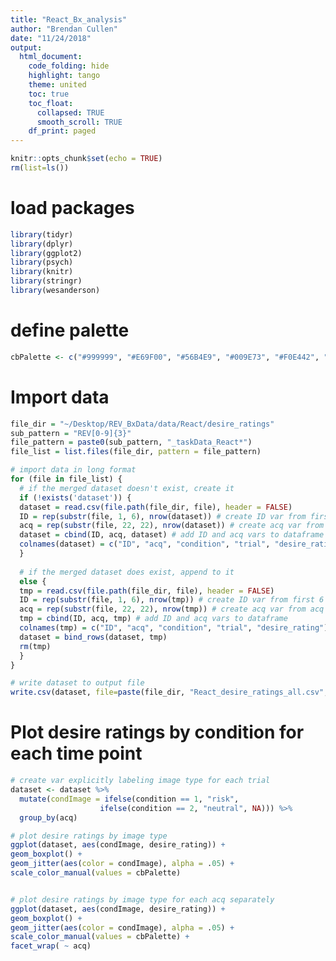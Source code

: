 ```yaml
---
title: "React_Bx_analysis"
author: "Brendan Cullen"
date: "11/24/2018"
output:
  html_document:
    code_folding: hide
    highlight: tango
    theme: united
    toc: true
    toc_float: 
      collapsed: TRUE
      smooth_scroll: TRUE
    df_print: paged
---
```


```r
knitr::opts_chunk$set(echo = TRUE)
rm(list=ls())
```

# load packages
```r
library(tidyr)
library(dplyr)
library(ggplot2)
library(psych)
library(knitr)
library(stringr)
library(wesanderson)
```

# define palette
```r
cbPalette <- c("#999999", "#E69F00", "#56B4E9", "#009E73", "#F0E442", "#0072B2", "#D55E00", "#CC79A7")
```

# Import data
```r
file_dir = "~/Desktop/REV_BxData/data/React/desire_ratings"
sub_pattern = "REV[0-9]{3}"
file_pattern = paste0(sub_pattern, "_taskData_React*")
file_list = list.files(file_dir, pattern = file_pattern)

# import data in long format
for (file in file_list) {
  # if the merged dataset doesn't exist, create it
  if (!exists('dataset')) {
  dataset = read.csv(file.path(file_dir, file), header = FALSE)
  ID = rep(substr(file, 1, 6), nrow(dataset)) # create ID var from first 6 chars of file name
  acq = rep(substr(file, 22, 22), nrow(dataset)) # create acq var from acq number in file name
  dataset = cbind(ID, acq, dataset) # add ID and acq vars to dataframe
  colnames(dataset) = c("ID", "acq", "condition", "trial", "desire_rating")
  }
  
  # if the merged dataset does exist, append to it
  else {
  tmp = read.csv(file.path(file_dir, file), header = FALSE)
  ID = rep(substr(file, 1, 6), nrow(tmp)) # create ID var from first 6 chars of file name
  acq = rep(substr(file, 22, 22), nrow(tmp)) # create acq var from acq number in file name
  tmp = cbind(ID, acq, tmp) # add ID and acq vars to dataframe
  colnames(tmp) = c("ID", "acq", "condition", "trial", "desire_rating")
  dataset = bind_rows(dataset, tmp)
  rm(tmp)
  }
}

# write dataset to output file
write.csv(dataset, file=paste(file_dir, "React_desire_ratings_all.csv", sep = "/"), row.names=FALSE)
```

# Plot desire ratings by condition for each time point
```r
# create var explicitly labeling image type for each trial
dataset <- dataset %>% 
  mutate(condImage = ifelse(condition == 1, "risk",
                    ifelse(condition == 2, "neutral", NA))) %>% 
  group_by(acq)

# plot desire ratings by image type
ggplot(dataset, aes(condImage, desire_rating)) +
geom_boxplot() +
geom_jitter(aes(color = condImage), alpha = .05) +
scale_color_manual(values = cbPalette)


# plot desire ratings by image type for each acq separately 
ggplot(dataset, aes(condImage, desire_rating)) +
geom_boxplot() +
geom_jitter(aes(color = condImage), alpha = .05) +
scale_color_manual(values = cbPalette) +
facet_wrap( ~ acq)
```

